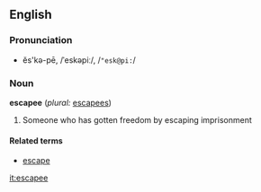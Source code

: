 ==English==
===Pronunciation===
*ĕs'kə-pē, /ˈeskəpiː/, /<tt>"esk@pi:</tt>/

===Noun===
'''escapee'''  (''plural:'' [[escapees]])

#Someone who has gotten freedom by escaping imprisonment

====Related terms====
*[[escape]]

[[it:escapee]]
